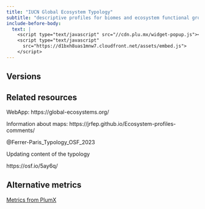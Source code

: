 ```yaml
---
title: "IUCN Global Ecosystem Typology"
subtitle: "descriptive profiles for biomes and ecosystem functional groups"
include-before-body:
  text: |
    <script type="text/javascript" src="//cdn.plu.mx/widget-popup.js"></script>
    <script type="text/javascript" 
      src="https://d1bxh8uas1mnw7.cloudfront.net/assets/embed.js">
    </script>
---
```


## Versions



## Related resources

WebApp: https://global-ecosystems.org/

Information about maps: https://jrfep.github.io/Ecosystem-profiles-comments/

@Ferrer-Paris_Typology_OSF_2023

Updating content of the typology

https://osf.io/5ay6q/



## Alternative metrics

<a href="https://plu.mx/plum/a/?doi=10.2305%2Fiucn.ch.2020.13.en" data-popup="right" data-size="large" class="plumx-plum-print-popup" data-site="plum" data-hide-when-empty="true">Metrics from PlumX</a>


<div class='altmetric-embed' data-badge-type='donut' data-doi="10.2305/iucn.ch.2020.13.en"></div>